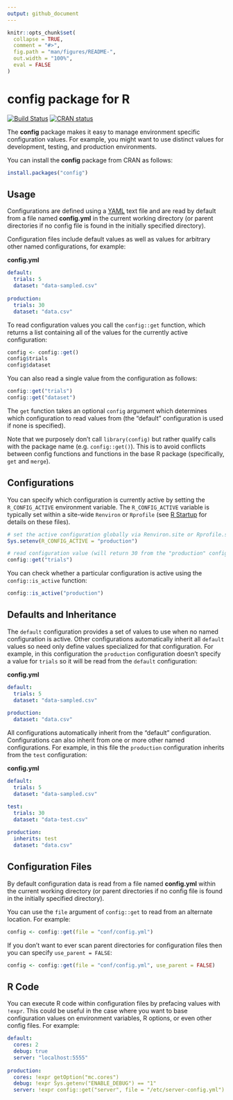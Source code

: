 ```yaml
---
output: github_document
---
```


<!-- README.md is generated from README.Rmd. Please edit that file -->

```r
knitr::opts_chunk$set(
  collapse = TRUE,
  comment = "#>",
  fig.path = "man/figures/README-",
  out.width = "100%",
  eval = FALSE
)
```

# config package for R

<!-- badges: start -->
[![Build Status](https://travis-ci.org/rstudio/config.svg?branch=master)](https://travis-ci.org/rstudio/config)
[![CRAN status](https://www.r-pkg.org/badges/version/config)](https://CRAN.R-project.org/package=config)
<!-- badges: end -->



The **config** package makes it easy to manage environment specific configuration values. For example, you might want to use distinct values for development, testing, and production environments.

You can install the **config** package from CRAN as follows:

```r
install.packages("config")
```

Usage
-----

Configurations are defined using a [YAML](http://www.yaml.org/about.html) text file and are read by default from a file named **config.yml** in the current working directory (or parent directories if no config file is found in the initially specified directory).

Configuration files include default values as well as values for arbitrary other named configurations, for example:

**config.yml**

``` yaml
default:
  trials: 5
  dataset: "data-sampled.csv"
  
production:
  trials: 30
  dataset: "data.csv"
```

To read configuration values you call the `config::get` function, which returns a list containing all of the values for the currently active configuration:

```r
config <- config::get()
config$trials
config$dataset
```

You can also read a single value from the configuration as follows:

```r
config::get("trials")
config::get("dataset")
```

The `get` function takes an optional `config` argument which determines which configuration to read values from (the "default" configuration is used if none is specified).

Note that we purposely don't call `library(config)` but rather qualify calls with the package name (e.g. `config::get()`). This is to avoid conflicts between config functions and functions in the base R package (specifically, `get` and `merge`).


Configurations
--------------

You can specify which configuration is currently active by setting the `R_CONFIG_ACTIVE` environment variable. The `R_CONFIG_ACTIVE` variable is typically set within a site-wide `Renviron` or `Rprofile` (see [R Startup](https://stat.ethz.ch/R-manual/R-devel/library/base/html/Startup.html) for details on these files).

```r
# set the active configuration globally via Renviron.site or Rprofile.site
Sys.setenv(R_CONFIG_ACTIVE = "production")

# read configuration value (will return 30 from the "production" config)
config::get("trials")
```

You can check whether a particular configuration is active using the `config::is_active` function:

```r
config::is_active("production")
```

Defaults and Inheritance
------------------------

The `default` configuration provides a set of values to use when no named configuration is active. Other configurations automatically inherit all `default` values so need only define values specialized for that configuration. For example, in this configuration the `production` configuration doesn't specify a value for `trials` so it will be read from the `default` configuration:

**config.yml**

``` yaml
default:
  trials: 5
  dataset: "data-sampled.csv"
  
production:
  dataset: "data.csv"
```

All configurations automatically inherit from the "default" configuration. Configurations can also inherit from one or more other named configurations. For example, in this file the `production` configuration inherits from the `test` configuration:

**config.yml**

``` yaml
default:
  trials: 5
  dataset: "data-sampled.csv"

test:
  trials: 30
  dataset: "data-test.csv"
  
production:
  inherits: test
  dataset: "data.csv"
```

Configuration Files
-------------------

By default configuration data is read from a file named **config.yml** within the current working directory (or parent directories if no config file is found in the initially specified directory).

You can use the `file` argument of `config::get` to read from an alternate location. For example:

```r
config <- config::get(file = "conf/config.yml")
```

If you don't want to ever scan parent directories for configuration files then you can specify `use_parent = FALSE`:

```r
config <- config::get(file = "conf/config.yml", use_parent = FALSE)
```

R Code
------

You can execute R code within configuration files by prefacing values with `!expr`. This could be useful in the case where you want to base configuration values on environment variables, R options, or even other config files. For example:

``` yaml
default:
  cores: 2
  debug: true
  server: "localhost:5555"
   
production:
  cores: !expr getOption("mc.cores")
  debug: !expr Sys.getenv("ENABLE_DEBUG") == "1"
  server: !expr config::get("server", file = "/etc/server-config.yml")
```
